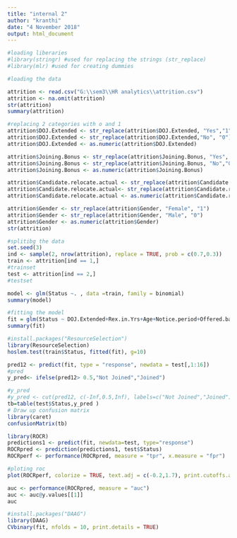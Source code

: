 ---
title: "internal 2"
author: "kranthi"
date: "4 November 2018"
output: html_document
---

```{r }
#loading liberaries
#library(stringr) #used for replacing the strings (str_replace)
#library(mlr) #used for creating dummies

```
```{r}
#loading the data

attrition <- read.csv("G:\\sem3\\HR analytics\\attrition.csv") 
attrition <- na.omit(attrition)
str(attrition)
summary(attrition)

```


```{r}
#replacing 2 categories with o and 1
attrition$DOJ.Extended <- str_replace(attrition$DOJ.Extended, "Yes","1")
attrition$DOJ.Extended <- str_replace(attrition$DOJ.Extended,"No", "0")
attrition$DOJ.Extended <- as.numeric(attrition$DOJ.Extended)

attrition$Joining.Bonus <- str_replace(attrition$Joining.Bonus, "Yes", "1")
attrition$Joining.Bonus <- str_replace(attrition$Joining.Bonus, "No","0")
attrition$Joining.Bonus <- as.numeric(attrition$Joining.Bonus)

attrition$Candidate.relocate.actual <- str_replace(attrition$Candidate.relocate.actual, "Yes", "1")
attrition$Candidate.relocate.actual<- str_replace(attrition$Candidate.relocate.actual, "No", "0")
attrition$Candidate.relocate.actual <- as.numeric(attrition$Candidate.relocate.actual)

attrition$Gender <- str_replace(attrition$Gender, "Female", "1")
attrition$Gender <- str_replace(attrition$Gender, "Male", "0")
attrition$Gender <- as.numeric(attrition$Gender)
str(attrition)

```
```{r}
#splitibg the data
set.seed(3)
ind <- sample(2, nrow(attrition), replace = TRUE, prob = c(0.7,0.3))
train <- attrition[ind == 1,]
#trainset
test <- attrition[ind == 2,]
#testset

```
```{r}
model <- glm(Status ~. , data =train, family = binomial)
summary(model)

```
```{r}
#fitting the model
fit = glm(Status ~ DOJ.Extended+Rex.in.Yrs+Age+Notice.period+Offered.band+Candidate.Source+LOB, data = train, family=binomial)
summary(fit)

```
```{r}
#install.packages("ResourceSelection")
library(ResourceSelection)
hoslem.test(train$Status, fitted(fit), g=10)

```

```{r}
pred12 <- predict(fit, type = "response", newdata = test[,1:16])
#pred
y_pred<- ifelse(pred12> 0.5,"Not Joined","Joined")

#y_pred
#y_pred <- cut(pred12, c(-Inf,0.5,Inf), labels=c("Not Joined","Joined"))
tb=table(test$Status,y_pred )
# Draw up confusion matrix
library(caret)
confusionMatrix(tb)
```
```{r}
library(ROCR)
predictions1 <- predict(fit, newdata=test, type="response")
ROCRpred <- prediction(predictions1, test$Status)
ROCRperf <- performance(ROCRpred, measure = "tpr", x.measure = "fpr")

#ploting roc
plot(ROCRperf, colorize = TRUE, text.adj = c(-0.2,1.7), print.cutoffs.at = seq(0,1,0.1))
```
```{r}
auc <- performance(ROCRpred, measure = "auc")
auc <- auc@y.values[[1]]
auc

```

```{r}
#install.packages("DAAG")
library(DAAG)
CVbinary(fit, nfolds = 10, print.details = TRUE)
```
